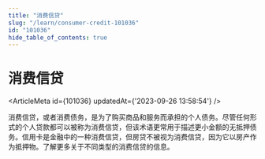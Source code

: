 ```yaml
---
title: "消费信贷"
slug: "/learn/consumer-credit-101036"
id: "101036"
hide_table_of_contents: true
---
```



# 消费信贷

<ArticleMeta id={101036} updatedAt={'2023-09-26 13:58:54'} />
<div className='border-solid border-b border-t-0 my-4 border-[var(--ifm-color-gray-300)]' />

消费信贷，或者消费债务，是为了购买商品和服务而承担的个人债务。尽管任何形式的个人贷款都可以被称为消费信贷，但该术语更常用于描述更小金额的无抵押债务。信用卡是金融中的一种消费信贷，但房贷不被视为消费信贷，因为它以房产作为抵押物。了解更多关于不同类型的消费信贷的信息。
